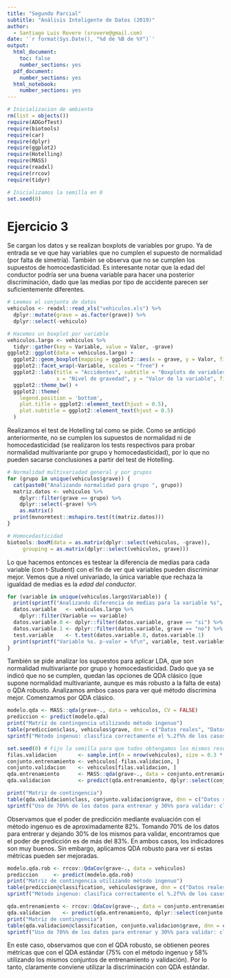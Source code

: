 ```yaml
---
title: "Segundo Parcial"
subtitle: "Análisis Inteligente de Datos (2019)"
author:
  - Santiago Luis Rovere (srovere@gmail.com)
date: '`r format(Sys.Date(), "%d de %B de %Y")`'
output:
  html_document:
    toc: false
    number_sections: yes
  pdf_document:
    number_sections: yes
  html_notebook:
    number_sections: yes
---
```


```r
# Inicializacion de ambiente
rm(list = objects())
require(ADGofTest)
require(biotools)
require(car)
require(dplyr)
require(ggplot2)
require(Hotelling)
require(MASS)
require(readxl)
require(rrcov)
require(tidyr)

# Inicializamos la semilla en 0
set.seed(0)
```

# Ejercicio 3

Se cargan los datos y se realizan boxplots de variables por grupo. Ya de entrada se ve que hay variables que no cumplen el supuesto de normalidad (por falta de simetría). También se observa que no se cumplen los supuestos de homocedasticidad. Es interesante notar que la edad del conductor podría ser una buena variable para hacer una posterior discriminación, dado que las medias por tipo de accidente parecen ser suficientemente diferentes.

```r
# Leemos el conjunto de datos
vehiculos <- readxl::read_xls("vehiculos.xls") %>%
  dplyr::mutate(grave = as.factor(grave)) %>%
  dplyr::select(-vehiculo)

# Hacemos un boxplot por variable
vehiculos.largo <- vehiculos %>%
  tidyr::gather(key = Variable, value = Valor, -grave)
ggplot2::ggplot(data = vehiculos.largo) +
  ggplot2::geom_boxplot(mapping = ggplot2::aes(x = grave, y = Valor, fill = grave), show.legend = FALSE) +
  ggplot2::facet_wrap(~Variable, scales = "free") +
  ggplot2::labs(title = "Accidentes", subtitle = "Boxplots de variables por nivel de gravedad",
                x = "Nivel de gravedad", y = "Valor de la variable", fill = "") +
  ggplot2::theme_bw() +
  ggplot2::theme(
    legend.position = 'bottom',
    plot.title = ggplot2::element_text(hjust = 0.5),
    plot.subtitle = ggplot2::element_text(hjust = 0.5)
  )
```

Realizamos el test de Hotelling tal como se pide. Como se anticipó anteriormente, no se cumplen los supuestos de normalidad ni de homocedasticidad (se realizaron los tests respectivos para probar normalidad multivariante por grupo y homocedasticidad), por lo que no pueden sacarse conclusiones a partir del test de Hotelling.

```r
# Normalidad multivariadad general y por grupos
for (grupo in unique(vehiculos$grave)) {
  cat(paste0("Analizando normalidad para grupo ", grupo))
  matriz.datos <- vehiculos %>%
    dplyr::filter(grave == grupo) %>%
    dplyr::select(-grave) %>%
    as.matrix()
  print(mvnormtest::mshapiro.test(t(matriz.datos)))
}

# Homocedasticidad
biotools::boxM(data = as.matrix(dplyr::select(vehiculos, -grave)),
     grouping = as.matrix(dplyr::select(vehiculos, grave)))
```

Lo que hacemos entonces es testear la diferencia de medias para cada variable (con t-Student) con el fin de ver qué variables pueden discriminar mejor. Vemos que a nivel univariado, la única variable que rechaza la igualdad de medias es la *edad del conductor*.

```r
for (variable in unique(vehiculos.largo$Variable)) {
  print(sprintf("Analizando diferencia de medias para la variable %s", variable, "\n\n"))
  datos.variable   <- vehiculos.largo %>%
    dplyr::filter(Variable == variable)
  datos.variable.0 <- dplyr::filter(datos.variable, grave == "si") %>% dplyr::pull(Valor)
  datos.variable.1 <- dplyr::filter(datos.variable, grave == "no") %>% dplyr::pull(Valor)
  test.variable    <- t.test(datos.variable.0, datos.variable.1)
  print(sprintf("Variable %s. p-valor = %f\n", variable, test.variable$p.value))
}
```

También se pide analizar los supuestos para aplicar LDA, que son normalidad multivariante por grupo y homocedasticidad. Dado que ya se indicó que no se cumplen, quedan las opciones de QDA clásico (que supone normalidad multivariante, aunque es más robusto a la falta de esta) o QDA robusto. Analizamos ambos casos para ver qué método discrimina mejor. Comenzamos por QDA clásico.

```r
modelo.qda <- MASS::qda(grave~., data = vehiculos, CV = FALSE)
prediccion <- predict(modelo.qda)
print("Matriz de contingencia utilizando método ingenuo")
table(prediccion$class, vehiculos$grave, dnn = c("Datos reales", "Datos predichos"))
sprintf("Método ingenuo: clasifica correctamente el %.2f%% de los casos", 100 * mean(prediccion$class == vehiculos$grave))

set.seed(0) # Fijo la semilla para que todos obtengamos los mismos resultados
filas.validacion       <- sample.int(n = nrow(vehiculos), size = 0.3 * nrow(vehiculos))
conjunto.entrenamiento <- vehiculos[-filas.validacion, ]
conjunto.validacion    <- vehiculos[filas.validacion, ]
qda.entrenamiento      <- MASS::qda(grave~., data = conjunto.entrenamiento)
qda.validacion         <- predict(qda.entrenamiento, dplyr::select(conjunto.validacion, -grave))

print("Matriz de contingencia")
table(qda.validacion$class, conjunto.validacion$grave, dnn = c("Datos reales", "Datos predichos"))
sprintf("Uso de 70%% de los datos para entrenar y 30%% para validar: clasifica correctamente el %.2f%% de los casos", 100 * mean(qda.validacion$class == conjunto.validacion$grave))
```

Observamos que el poder de predicción mediante evaluación con el método ingenuo es de aproximadamente 82%. Tomando 70% de los datos para entrerar y dejando 30% de los mismos para validar, encontramos que el poder de predicción es de más del 83%. En ambos casos, los indicadores son muy buenos. Sin embargo, aplicamos QDA robusto para ver si estas métricas pueden ser mejoradas.

```r
modelo.qda.rob <- rrcov::QdaCov(grave~., data = vehiculos)
prediccion     <- predict(modelo.qda.rob)
print("Matriz de contingencia utilizando método ingenuo")
table(prediccion@classification, vehiculos$grave, dnn = c("Datos reales", "Datos predichos"))
sprintf("Método ingenuo: clasifica correctamente el %.2f%% de los casos", 100 * mean(prediccion@classification == vehiculos$grave))

qda.entrenamiento <- rrcov::QdaCov(grave~., data = conjunto.entrenamiento)
qda.validacion    <- predict(qda.entrenamiento, dplyr::select(conjunto.validacion, -grave))
print("Matriz de contingencia")
table(qda.validacion@classification, conjunto.validacion$grave, dnn = c("Datos reales", "Datos predichos"))
sprintf("Uso de 70%% de los datos para entrenar y 30%% para validar: clasifica correctamente el %.2f%% de los casos", 100 * mean(qda.validacion@classification == conjunto.validacion$grave))
```

En este caso, observamos que con el QDA robusto, se obtienen peores métricas que con el QDA estándar (75% con el método ingenuo y 58% utilizando los mismos conjuntos de entrenamiento y validación). Por lo tanto, claramente conviene utilizar la discriminación con QDA estándar.